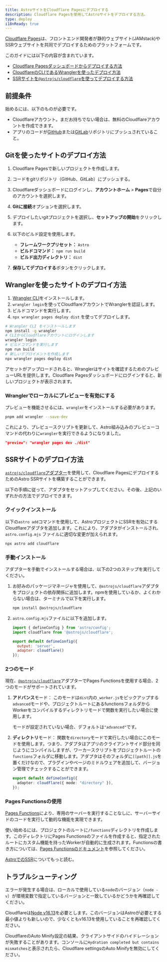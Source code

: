 ```yaml
---
title: AstroサイトをCloudflare Pagesにデプロイする
description: Cloudflare Pagesを使用してAstroサイトをデプロイする方法。
type: deploy
i18nReady: true
---
```


[Cloudflare Pages](https://pages.cloudflare.com/)は、フロントエンド開発者が静的ウェブサイト(JAMstack)やSSRウェブサイトを共同でデプロイするためのプラットフォームです。

このガイドには以下の内容が含まれています。

- [Cloudflare Pagesダッシュボードからデプロイする方法](#gitを使ったサイトのデプロイ方法)
- [CloudflareのCLIであるWranglerを使ったデプロイ方法](#wranglerを使ったサイトのデプロイ方法)
- [SSRサイトを`@astrojs/cloudflare`を使ってデプロイする方法](#ssrサイトのデプロイ方法)

## 前提条件

始めるには、以下のものが必要です。

- Cloudflareアカウント。まだお持ちでない場合は、無料のCloudflareアカウントを作成できます。
- アプリのコードが[GitHub](https://github.com/)または[GitLab](https://about.gitlab.com/)リポジトリにプッシュされていること。

## Gitを使ったサイトのデプロイ方法

1. Cloudflare Pagesで新しいプロジェクトを作成します。
2. コードをgitリポジトリ（GitHub、GitLab）にプッシュする。
3. Cloudflareダッシュボードにログインし、**アカウントホーム** > **Pages**で自分のアカウントを選択します。
4. **Gitに接続**オプションを選択します。
5. デプロイしたいgitプロジェクトを選択し、**セットアップの開始**をクリックします。
6. 以下のビルド設定を使用します。

    - **フレームワークプリセット：** `Astro`
    - **ビルドコマンド：** `npm run build`
    - **ビルド出力ディレクトリ：** `dist`

7. **保存してデプロイする**ボタンをクリックします。

## Wranglerを使ったサイトのデプロイ方法

1. [Wrangler CLI](https://developers.cloudflare.com/workers/wrangler/get-started/)をインストールします。
2. `wrangler login`を使ってCloudflareアカウントでWranglerを認証します。
3. ビルドコマンドを実行します。
4. `npx wrangler pages deploy dist` を使ってデプロイします。

```bash
# Wrangler CLI をインストールします
npm install -g wrangler
# CLIからCloudflareアカウントにログインします
wrangler login
# ビルドコマンドを実行します
npm run build
# 新しいデプロイメントを作成します
npx wrangler pages deploy dist
```

アセットがアップロードされると、Wranglerはサイトを確認するためのプレビューURLを提供します。Cloudflare Pagesダッシュボードにログインすると、新しいプロジェクトが表示されます。

### Wranglerでローカルにプレビューを有効にする

プレビューを機能させるには、`wrangler`をインストールする必要があります。

```bash
pnpm add wrangler --save-dev
```

これにより、プレビュースクリプトを更新して、Astro組み込みのプレビューコマンドの代わりに`wrangler`を実行できるようになりました。


```json title="package.json"
"preview": "wrangler pages dev ./dist"
```

## SSRサイトのデプロイ方法

[`astrojs/cloudflare`アダプター](/ja/guides/integrations-guide/cloudflare/)を使用して、Cloudflare PagesにデプロイするためのAstro SSRサイトを構築することができます。

以下の手順に従って、アダプタをセットアップしてください。その後、上記のいずれかの方法でデプロイできます。

### クイックインストール

以下の`astro add`コマンドを使用して、AstroプロジェクトにSSRを有効にするCloudflareアダプタを追加します。これにより、アダプタがインストールされ、`astro.config.mjs` ファイルに適切な変更が加えられます。

```bash
npx astro add cloudflare
```

### 手動インストール

アダプターを手動でインストールする場合は、以下の2つのステップを実行してください。

1. お好みのパッケージマネージャを使用して、`@astrojs/cloudflare`アダプタをプロジェクトの依存関係に追加します。npmを使用しているか、よくわからない場合は、ターミナルで以下を実行します。

    ```bash
    npm install @astrojs/cloudflare
    ```

2. `astro.config.mjs`ファイルに以下を追加します。

    ```js title="astro.config.mjs" ins={2, 5-6}
    import { defineConfig } from 'astro/config';
    import cloudflare from '@astrojs/cloudflare';

    export default defineConfig({
      output: 'server',
      adapter: cloudflare()
    });
    ```

### 2つのモード

現在、[`@astrojs/cloudflare`](https://github.com/withastro/astro/tree/main/packages/integrations/cloudflare#readme)アダプターでPages Functionsを使用する場合、2つのモードがサポートされています。

1. **アドバンス**モード： このモードは`dist`内の`_worker.js`をピックアップする`advanced`モードや、プロジェクトルートにあるfunctionsフォルダからWorkerをコンパイルするディレクトリモードで関数を実行したい場合に使用します。

    モードが設定されていない場合、デフォルトは`"advanced"`です。

2. **ディレクトリ**モード： 関数を`directory`モードで実行したい場合にこのモードを使用します。つまり、アダプタはアプリのクライアントサイド部分を同じようにコンパイルしますが、ワーカースクリプトをプロジェクトルートの`functions`フォルダに移動します。アダプタはそのフォルダに`[[path]].js`を置くだけなので、プラグインやページのミドルウェアを追加して、バージョン管理でチェックすることができます。

    ```ts title="astro.config.mjs" "directory"
    export default defineConfig({
      adapter: cloudflare({ mode: "directory" }),
    });
    ```
### Pages Functionsの使用

[Pages Functions](https://developers.cloudflare.com/pages/platform/functions/)により、専用のサーバーを実行することなしに、サーバーサイドのコードを実行して動的な機能を実現できます。

使い始めるには、プロジェクトのルートに`/functions`ディレクトリを作成します。このディレクトリにPages Functionsのファイルを作成すると、指定されたルートにカスタム機能を持ったWorkerが自動的に生成されます。Functionsの書き方については、[Pages Functionsのドキュメント](https://developers.cloudflare.com/pages/platform/functions/)を参照してください。

<ReadMore>[AstroでのSSR](/ja/guides/server-side-rendering/)についてもっと読む。</ReadMore>

## トラブルシューティング

エラーが発生する場合は、ローカルで使用している`node`のバージョン（`node -v`）が環境変数で指定しているバージョンと一致しているかどうかを再確認してください。

Cloudflareは[Node v16.13](https://miniflare.dev/get-started/cli#installation)を必要とします。このバージョンはAstroが必要とする最小値よりも新しいので、少なくともv16.13を使用していることを再確認してください。

CloudflareのAuto Minify設定の結果、クライアントサイドのハイドレーションが失敗することがあります。コンソールに`Hydration completed but contains mismatches`と表示されたら、Cloudflare settingsのAuto Minifyを無効にしてください。
